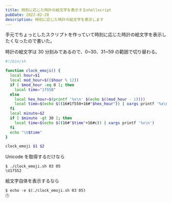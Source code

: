 ```yaml
---
title: 時刻に応じた時計の絵文字を表示するshellscript
pubDate: 2022-02-20
description: 時刻に応じた時計の絵文字を表示します
---
```


手元でちょっとしたスクリプトを作っていて時刻に応じた時計の絵文字を表示したくなったので書いた。

時計の絵文字は 30 分刻みであるので、0~30、31~59 の範囲で切り替わる。

```bash:title=clcok_emoji.sh
#!/bin/sh

function clock_emoji() {
  local hour=$1
  local mod_hour=$(($hour % 12))
  if [ $mod_hour -eq 0 ]; then
    local time="1f55B"
  else
    local hex_hour=$(printf '%x\n' $(echo $((mod_hour - 1))))
    local time=$(echo $((16#1f550+16#"$hex_hour")) | xargs printf '%x\n')
  fi
  local minute=$2
  if [ $minute -gt 30 ]; then
    local time=$(echo $((16#"$time"+16#c)) | xargs printf '%x\n')
  fi
  echo "\U$time"
}

clock_emoji $1 $2
```

Unicode を取得するだけなら

```
$ ./clock_emoji.sh 03 05
\U1f552
```

絵文字自体を表示するなら

```
$ echo -e $(./clock_emoji.sh 03 05)
🕒
```
